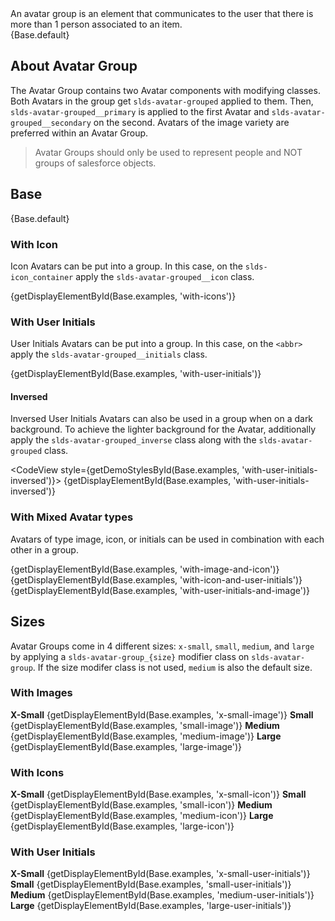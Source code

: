 
<div className="doc lead">
  An avatar group is an element that communicates to the user that there is more than 1 person associated to an item.
</div>

<CodeView exampleOnly>
  {Base.default}
</CodeView>

## About Avatar Group

The Avatar Group contains two Avatar components with modifying classes. Both Avatars in the group get `slds-avatar-grouped` applied to them. Then, `slds-avatar-grouped__primary` is applied to the first Avatar and `slds-avatar-grouped__secondary` on the second. Avatars of the image variety are preferred within an Avatar Group.

<Blockquote type="note" header="Design Guidelines">
  Avatar Groups should only be used to represent people and NOT groups of salesforce objects.
</Blockquote>

## Base

<CodeView>
  {Base.default}
</CodeView>

### With Icon
Icon Avatars can be put into a group. In this case, on the `slds-icon_container` apply the `slds-avatar-grouped__icon` class.

<CodeView>
  {getDisplayElementById(Base.examples, 'with-icons')}
</CodeView>

### With User Initials
User Initials Avatars can be put into a group. In this case, on the `<abbr>` apply the `slds-avatar-grouped__initials` class.

<CodeView>
  {getDisplayElementById(Base.examples, 'with-user-initials')}
</CodeView>

#### Inversed
Inversed User Initials Avatars can also be used in a group when on a dark background. To achieve the lighter background for the Avatar, additionally apply the `slds-avatar-grouped_inverse` class along with the `slds-avatar-grouped` class.

<CodeView style={getDemoStylesById(Base.examples, 'with-user-initials-inversed')}>
  {getDisplayElementById(Base.examples, 'with-user-initials-inversed')}
</CodeView>

### With Mixed Avatar types
Avatars of type image, icon, or initials can be used in combination with each other in a group.

<CodeView>
  <Fragment>
    {getDisplayElementById(Base.examples, 'with-image-and-icon')}
    {getDisplayElementById(Base.examples, 'with-icon-and-user-initials')}
    {getDisplayElementById(Base.examples, 'with-user-initials-and-image')}
  </Fragment>
</CodeView>

## Sizes
Avatar Groups come in 4 different sizes: `x-small`, `small`, `medium`, and `large` by applying a `slds-avatar-group_{size}` modifier class on `slds-avatar-group`. If the size modifer class is not used, `medium` is also the default size.

### With Images

<DisplayGrid>
  <DisplayColumn>
    <strong>X-Small</strong>
    <CodeView toggleCode={false}>
      {getDisplayElementById(Base.examples, 'x-small-image')}
    </CodeView>
  </DisplayColumn>
  <DisplayColumn>
    <strong>Small</strong>
    <CodeView toggleCode={false}>
      {getDisplayElementById(Base.examples, 'small-image')}
    </CodeView>
  </DisplayColumn>
  <DisplayColumn>
    <strong>Medium</strong>
    <CodeView toggleCode={false}>
      {getDisplayElementById(Base.examples, 'medium-image')}
    </CodeView>
  </DisplayColumn>
  <DisplayColumn>
    <strong>Large</strong>
    <CodeView toggleCode={false}>
      {getDisplayElementById(Base.examples, 'large-image')}
    </CodeView>
  </DisplayColumn>
</DisplayGrid>

### With Icons

<DisplayGrid>
  <DisplayColumn>
    <strong>X-Small</strong>
    <CodeView toggleCode={false}>
      {getDisplayElementById(Base.examples, 'x-small-icon')}
    </CodeView>
  </DisplayColumn>
  <DisplayColumn>
    <strong>Small</strong>
    <CodeView toggleCode={false}>
      {getDisplayElementById(Base.examples, 'small-icon')}
    </CodeView>
  </DisplayColumn>
  <DisplayColumn>
    <strong>Medium</strong>
    <CodeView toggleCode={false}>
      {getDisplayElementById(Base.examples, 'medium-icon')}
    </CodeView>
  </DisplayColumn>
  <DisplayColumn>
    <strong>Large</strong>
    <CodeView toggleCode={false}>
      {getDisplayElementById(Base.examples, 'large-icon')}
    </CodeView>
  </DisplayColumn>
</DisplayGrid>

### With User Initials

<DisplayGrid>
  <DisplayColumn>
    <strong>X-Small</strong>
    <CodeView toggleCode={false}>
      {getDisplayElementById(Base.examples, 'x-small-user-initials')}
    </CodeView>
  </DisplayColumn>
  <DisplayColumn>
    <strong>Small</strong>
    <CodeView toggleCode={false}>
      {getDisplayElementById(Base.examples, 'small-user-initials')}
    </CodeView>
  </DisplayColumn>
  <DisplayColumn>
    <strong>Medium</strong>
    <CodeView toggleCode={false}>
      {getDisplayElementById(Base.examples, 'medium-user-initials')}
    </CodeView>
  </DisplayColumn>
  <DisplayColumn>
    <strong>Large</strong>
    <CodeView toggleCode={false}>
      {getDisplayElementById(Base.examples, 'large-user-initials')}
    </CodeView>
  </DisplayColumn>
</DisplayGrid>
